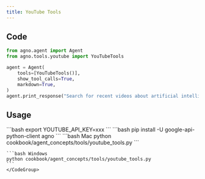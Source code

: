 ```yaml
---
title: YouTube Tools
---
```


## Code

```python cookbook/agent_concepts/tools/youtube_tools.py
from agno.agent import Agent
from agno.tools.youtube import YouTubeTools

agent = Agent(
    tools=[YouTubeTools()],
    show_tool_calls=True,
    markdown=True,
)
agent.print_response("Search for recent videos about artificial intelligence")
```

## Usage

<Steps>
  <Snippet file="create-venv-step.mdx" />

  <Step title="Set your API key">
    ```bash
    export YOUTUBE_API_KEY=xxx
    ```
  </Step>

  <Step title="Install libraries">
    ```bash
    pip install -U google-api-python-client agno
    ```
  </Step>

  <Step title="Run Agent">
    <CodeGroup>
    ```bash Mac
    python cookbook/agent_concepts/tools/youtube_tools.py
    ```

    ```bash Windows
    python cookbook/agent_concepts/tools/youtube_tools.py
    ```
    </CodeGroup>
  </Step>
</Steps>